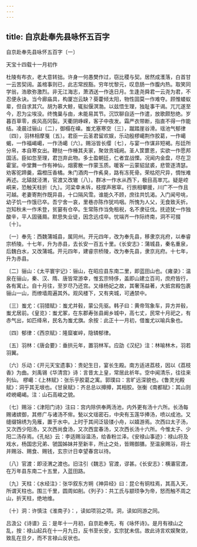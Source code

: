 ```yaml
---
---
---
```

title: 自京赴奉先县咏怀五百字
---



自京赴奉先县咏怀五百字〔一〕


天宝十四载十一月初作

杜陵有布衣，老大意转拙。许身一何愚樊作过，窃比稷与契。居然成濩落，白首甘一云苦契阔。盖棺事则已，此志常觊豁。穷年忧黎元，叹息肠一作腹内热。取笑同学翁，浩歌弥激烈。非无江海志，萧洒送一作迭日月。生逢尧舜君一云尧为君，不忍便永诀。当今廊庙具，构厦岂云缺？葵藿倾太阳，物性固莫一作难夺。顾惟蝼蚁辈，但自求其穴。胡为慕大鲸，辄拟偃溟渤。以兹悟生理，独耻事干谒。兀兀遂至今，忍为尘埃没。终愧巢与由，未能易其节。沉饮聊自适一作遣，放歌颇愁绝。岁暮百草零，疾风高冈裂。天衢阴峥嵘，客子中夜发。霜严衣带断，指直不得一作能结。凌晨过骊山〔二〕，御榻在嵲。蚩尤塞寒空〔三〕，蹴踏崖谷滑。瑶池气郁律〔四〕，羽林相摩戛〔五〕。君臣一云圣君留欢娱，乐动殷樛嶱荆作胶葛，一作嶱蝎，一作福嵑嶱，一作汤嶱〔六〕。赐浴皆长缨〔七〕，与宴一作谋非短褐。彤廷所分帛，本自寒女出。鞭挞一作棰其夫家，聚敛贡城阙。圣人筐篚恩，实欲一作愿邦国活。臣如忽至理，君岂弃此物。多士盈朝廷，仁者宜战慄。况闻内金盘，尽在卫霍室。中堂舞一作有神仙，烟雾散一作蒙玉质。暖客一云蒙貂鼠裘，悲管逐清瑟。劝客驼蹄羹，霜橙压香橘。朱门酒肉一作䏑臭，路有冻死骨。荣枯咫尺异，惆怅难再述。北辕就泾渭，官渡又改辙〔八〕。群冰一作水从西下，极目高崒兀。疑是崆峒来，恐触天柱折〔九〕。河梁幸未坼，枝撑声窸窣。行旅相攀援，川广不一作且可越。老妻寄荆作既异县，十口隔风雪。谁能久不顾，庶往共饥渴。入门闻号咷，幼子饥一作饿已卒。吾宁舍一哀，里巷亦陈作犹呜咽。所愧为人父，无食致夭折。岂知秋未一作禾登，贫窭有仓卒。生常陈作当免租税，名不隶征伐。抚迹犹一作独酸辛，平人固骚屑。默思失业徒，因念远戍卒。忧端齐一作际终南，洞不可掇〔十〕。

〔一〕奉先：西魏蒲城县，属同州。开元四年，改为奉先县，移隶京兆府，以奉睿宗桥陵。十七年，升为赤县，去长安一百五十里。《长安志》：蒲城县，秦名重泉，后魏白水，又改蒲城。开元四年，建睿宗桥陵，改为奉先县，隶京兆府。十七年，升为赤县。

〔二〕骊山：《太平寰宇记》：骊山，在昭应县东南二里，即蓝田山也。《雍录》：温泉在骊山，秦、汉、隋、唐皆常游幸，惟玄宗特侈，盖即山建立百司，庶府皆行，各有寓止。自十月往，至岁尽乃还宫。又缘杨妃之故，其奢荡益著，大抵宫殿包裹骊山一山，而缭墙周遍其外。观风楼下，又有夹城，可通禁中。

〔三〕蚩尤：《羽猎赋》：蚩尤并毂，蒙公先驱。韩子曰：黄帝驾象车，异方并毂，蚩尤居前。《皇览》：蚩尤冢，在东郡寿张县阚乡城中，高七丈，民常十月祀之，有赤气出，如匹绛帛，民名为蚩尤旗。余按：此正十一月初，借蚩尤以喻兵象也。

〔四〕郁律：《西京赋》：隆窟崔崪，隐辚郁律。

〔五〕羽林：《唐会要》：垂拱元年，置羽林军。应劭《汉纪》注：林喻林木，羽若羽翼。

〔六〕乐动：《开元天宝遗事》：贵妃生日，宴长生殿。南方适进荔枝，因以《荔枝香》为曲。刘禹锡《华清宫》诗：言昔太上皇，常居此祈年。空中闻清乐，往往来列仙。 樛嶱：《上林赋》：张乐乎胶葛之㝢。郭璞曰：言旷远深貌也。《鲁灵光殿赋》：洞乎其无垠也。《甘泉赋》：齐总总以撙撙，其相胶。张衡《南都赋》：其山则崆㟅嶱嵑。注：山石高峻之貌。

〔七〕赐浴：《津阳门诗》注曰：宫内除供奉两汤池，内外更有汤十六所。长汤每赐诸嫔御，其修广与诸汤不侔。甃以文瑶密石，中央有玉莲华捧汤，喷以成池。又缝缀锦绣为凫雁，置于水中。上时于其间泛钑镂小舟，以嬉游焉。次西曰太子汤，又次西少阳汤，又次西尚食汤，又次西宜春汤，又次西长汤十六所。今惟太子、少阳二汤存焉。《孔帖》云：李适赐浴温汤，给香粉兰泽。《安禄山事迹》：禄山将及戏水，杨国忠兄弟、虢国姊妹并至新丰，所止之处，皆赐御膳。至温泉赐浴，将士并赐浴、赐食、赐钱，玄宗计日幸望春宫以待。

〔八〕官渡：即泾渭之渡也。旧注引《魏志》官渡，谬甚。《长安志》：横灞官渡，在万年县东南二十五里，入蓝田路。

〔九〕天柱：《水经注》：张华叙东方朔《神异经》曰：昆仑有铜柱焉，其高入天，所谓天柱也。围三千里，圆周如削。《列子》：共工氏与颛顼争为帝，怒而触不周之山，折天柱，绝地维。

〔十〕洞：许慎注《淮南子》：，读如项羽之项。洞，读如同游之同。

吕汲公《诗谱》云：是年十一月初，自京赴奉先，有《咏怀诗》。是月有禄山之乱，按：禄山起兵在十一月九日，反书至长安，玄宗犹未信。故此诗言欢娱聚敛，致乱在旦夕，而不言禄山反状也。